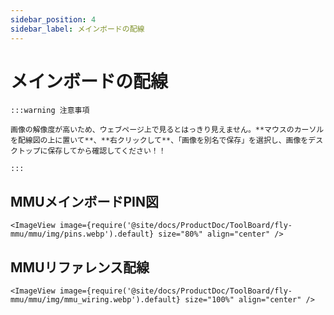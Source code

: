 ```yaml
---
sidebar_position: 4
sidebar_label: メインボードの配線
---
```


# メインボードの配線

    :::warning 注意事項

    画像の解像度が高いため、ウェブページ上で見るとはっきり見えません。**マウスのカーソルを配線図の上に置いて**、**右クリックして**、「画像を別名で保存」を選択し、画像をデスクトップに保存してから確認してください！！

    :::

## MMUメインボードPIN図

    <ImageView image={require('@site/docs/ProductDoc/ToolBoard/fly-mmu/mmu/img/pins.webp').default} size="80%" align="center" />

## MMUリファレンス配線

    <ImageView image={require('@site/docs/ProductDoc/ToolBoard/fly-mmu/mmu/img/mmu_wiring.webp').default} size="100%" align="center" />
